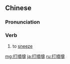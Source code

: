 {{also|打喷嚏}}
==Chinese==
{{zh-forms|s=打喷嚏|type=12}}

===Pronunciation===
{{zh-pron
|m=dǎpēntì
|c=daa2 pan3 tai3
|cat=v
}}

===Verb===
{{zh-verb}}

# to [[sneeze]]

[[mg:打噴嚏]]
[[ja:打噴嚏]]
[[ru:打噴嚏]]